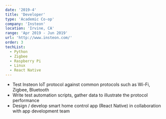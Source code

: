 ```yaml
---
date: '2019-4'
title: 'Developer'
type: 'Academic Co-op'
company: 'Insteon'
location: 'Irvine, CA'
range: 'Apr 2019 - Jun 2019'
url: 'http://www.insteon.com/'
order: 3
techList:
  - Python
  - Zigbee
  - Raspberry Pi
  - Linux
  - React Native
---
```


- Test Insteon IoT protocol against common protocols such as Wi-Fi, Zigbee, Bluetooth
- Write test automation scripts, gather data to illustrate the protocol performance
- Design / develop smart home control app (React Native) in collaboration with app development team
